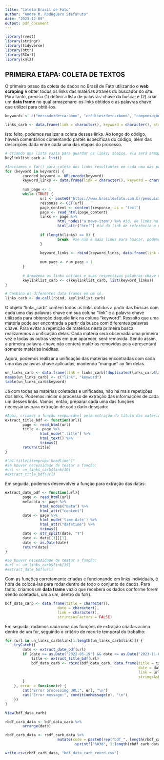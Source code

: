 ---
title: "Coleta Brasil de Fato"
author: "Andre M. Rodeguero Stefanuto"
date: "2023-12-09"
output: pdf_document
---

```{r}
library(rvest)
library(stringr)
library(tidyverse)
library(httr)
library(RCurl)
library(xml2)
```

## PRIMEIRA ETAPA: COLETA DE TEXTOS


O primeiro passo da coleta de dados no Brasil de Fato utilizando o __web scraping__ é obter todos os links das matérias através do buscador do site. Para tanto, preciso (1) definir a lista de palavras-chave da busca; e (2) criar um __data frame__ no qual armazenarei os links obtidos e as palavras chave que utilizei para obtê-los.

```{r}
keywords <- c("mercado+de+carbono", "créditos+de+carbono", "compensações+de+carbono", "comércio+de+carbono")

links_carb <- data.frame(link = character(), keyword = character(), stringsAsFactors = FALSE)
```


Isto feito, podemos realizar a coleta desses links. Ao longo do código, haverá comentários comentando partes específicas do código, além das descrições dada entre cada uma das etapas do processo.

```{r}
# Criando uma lista vazia para guardar os links; abaixo, ela será armazenada em um data frame
keylinklist_carb <- list()

#Iniciamos o for() para coleta dos links resultantes em cada uma das páginas de resultados;
for (keyword in keywords) {
        encoded_keyword <- URLencode(keyword)
        keyword_links <- data.frame(link = character(), keyword = character(), stringsAsFactors = FALSE)
        
        num_page <- 1
        while (TRUE) {
                url <- paste0("https://www.brasildefato.com.br/pesquisar?pagina=", num_page, "&q=", encoded_keyword)
                response <- GET(url)
                page_content <- content(response, as = "text")
                page <- read_html(page_content)
                links <- page %>%
                        html_nodes("a.news-item") %>% #id. de links na página de busca
                        html_attr("href") #id do link de referência e não o título exibido
                
                if (length(links) == 0) {
                        break  #Se não é mais links para buscar, podemos encerrar o loop
                }
                
                keyword_links <- rbind(keyword_links, data.frame(link = links, keyword = keyword, stringsAsFactors = FALSE))
                
                num_page <- num_page + 1
        }
        
        # Armazena os links obtidos e suas respectivas palavras-chave em uma lista contendo os data frames das diferentes palavras
        keylinklist_carb <- c(keylinklist_carb, list(keyword_links))
}
```

```{r}
# Combina os diferentes data frames em um só.
links_carb <- do.call(rbind, keylinklist_carb)
```


O objeto "links_carb" contém todos os links obtidos a partir das buscas com cada uma das palavras chave em sua coluna "link" e a palavra chave utilizada para obtenção daquele link na coluna "keyword". Ressalto que uma matéria pode ser encontrada a partir da busca com diferentes palavras chave. Para evitar a repetição de matérias nesta primeira busca, realizaremos a unificação delas. Cada matéria será observada uma primeira vez e todas as outras vezes em que aparecer, será removida. Sendo assim, a primeira palavra-chave não conterá matérias removidas pois apresentará somente matérias inéditas. 

Agora, podemos realizar a unificação das matérias encontradas com cada uma das palavras chave aplicadas, mantendo "mangue" ao fim delas.

```{r}
un_links_carb <- data.frame(link = links_carb[!duplicated(links_carb$link), ])
names(un_links_carb) <- c("link", "keyword")
table(un_links_carb$keyword)
```


Já com todas as matérias coletadas e unificadas, não há mais repetições dos links. Podemos iniciar o processo de extração das informações de cada um desses links. Vamos, então, preparar cada uma das funções necessárias para extração de cada dado desejado:

```{r}
#Aqui, criamos a função responsável pela extração do título das matérias
extract_title_bdf <- function(url){
        page <- read_html(url)
        title <- page %>% 
                html_node(".title") %>%
                html_text() %>%
                trimws()
        return(title)
}

#"h1.title[itemprop='headline']"
#Se houver necessidade de testar a função:
#url <- un_links_carb$link[10]
#extract_title_bdf(url)
```


Em seguida, podemos desenvolver a função para extração das datas:


```{r}
extract_date_bdf <- function(url){
        page <- read_html(url)
        metadata <- page %>%
                html_nodes("meta") %>%
                html_attr("content")
        date <- page %>% 
                html_node('time.date') %>%
                html_attr("datetime") %>% 
                trimws()
        date <- str_split(date, "T")
        date <- date[[1]][1] 
        date <- as.Date(date)
        return(date)
}

#Se houver necessidade de testar a função:
#url <- un_links_carb$link[15]
#extract_date_bdf(url)
```


Com as funções corretamente criadas e funcionando em links individuais, é hora de colocá-las para rodar dentro de todo o conjunto de dados. Para tanto, criamos um __data frame__ vazio que receberá os dados conforme forem sendo coletados, um a um, dentro do for().

```{r}
bdf_data_carb <- data.frame(title = character(),
                        date = character(),
                        link = character(),
                        stringsAsFactors = FALSE)
```

Em seguida, rodamos cada uma das funções de extração criadas acima dentro de um for, seguindo o critério de recorte temporal do trabalho:

```{r}
for (url in un_links_carb$link[1:length(un_links_carb$link)]) {
    tryCatch({
        date <- extract_date_bdf(url)
        if (date >= as.Date("2022-05-19") && date <= as.Date("2023-11-04") && !is.na(date)) {
            title <- extract_title_bdf(url)
            bdf_data_carb <- rbind(bdf_data_carb, data.frame(title = title,
                                                             date = date,
                                                             link = url,
                                                             stringsAsFactors = FALSE))
        }
    }, error = function(e) {
        cat("Error processing URL:", url, "\n")
        cat("Error message:", conditionMessage(e), "\n")
    })
}
```

```{r}
View(bdf_data_carb)

rbdf_carb_data <- bdf_data_carb %>% 
        arrange(date)

rbdf_carb_data <- rbdf_carb_data %>% 
                        mutate(code = paste0(rep("bdf_", length(rbdf_carb_data$title)),
                                sprintf("%03d", 1:length(rbdf_carb_data$title))))

write.csv(rbdf_carb_data, "bdf_data_carb_reord.csv")
```